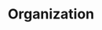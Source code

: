 ---
title: Organization
descirption: The organization plugin allows you to manage your organization's members and teams.
---